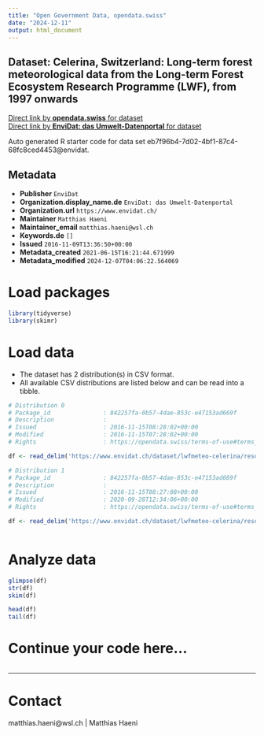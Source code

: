 ```yaml
---
title: "Open Government Data, opendata.swiss"
date: "2024-12-11"
output: html_document
---
```


## Dataset: Celerina, Switzerland: Long-term forest meteorological data from the Long-term Forest Ecosystem Research Programme (LWF), from 1997 onwards



[Direct link by **opendata.swiss** for dataset](https://opendata.swiss/de/dataset/celerina-switzerland-long-term-forest-meteorological-data-from-the-long-term-forest-ecosystem-r)<br>
[Direct link by **EnviDat: das Umwelt-Datenportal** for dataset](https://www.envidat.ch/#/metadata/lwfmeteo-celerina)

Auto generated R starter code for data set eb7f96b4-7d02-4bf1-87c4-68fc8ced4453@envidat.

## Metadata

- **Publisher** `EnviDat`
- **Organization.display_name.de** `EnviDat: das Umwelt-Datenportal`
- **Organization.url** `https://www.envidat.ch/`
- **Maintainer** `Matthias Haeni`
- **Maintainer_email** `matthias.haeni@wsl.ch`
- **Keywords.de** `[]`
- **Issued** `2016-11-09T13:36:50+00:00`
- **Metadata_created** `2021-06-15T16:21:44.671999`
- **Metadata_modified** `2024-12-07T04:06:22.564069`


# Load packages

```r

library(tidyverse)
library(skimr)

```

# Load data

-   The dataset has 2 distribution(s) in CSV format.
-   All available CSV distributions are listed below and can be read into a tibble.

```r

# Distribution 0
# Package_id               : 842257fa-0b57-4dae-853c-e47153ad669f
# Description              : 
# Issued                   : 2016-11-15T08:28:02+00:00
# Modified                 : 2016-11-15T07:28:02+00:00
# Rights                   : https://opendata.swiss/terms-of-use#terms_by

df <- read_delim('https://www.envidat.ch/dataset/lwfmeteo-celerina/resource/0e36dac4-16c5-47a7-ac12-430087b2db27')

# Distribution 1
# Package_id               : 842257fa-0b57-4dae-853c-e47153ad669f
# Description              : 
# Issued                   : 2016-11-15T08:27:08+00:00
# Modified                 : 2020-09-28T12:34:06+00:00
# Rights                   : https://opendata.swiss/terms-of-use#terms_by

df <- read_delim('https://www.envidat.ch/dataset/lwfmeteo-celerina/resource/ecdab18b-b895-4b9d-842d-9b884cac9fab')



```

# Analyze data

```r

glimpse(df)
str(df)
skim(df)

head(df)
tail(df)

```

# Continue your code here...

```r

```

------------------------------------------------------------------------

# Contact

matthias.haeni@wsl.ch | Matthias Haeni
